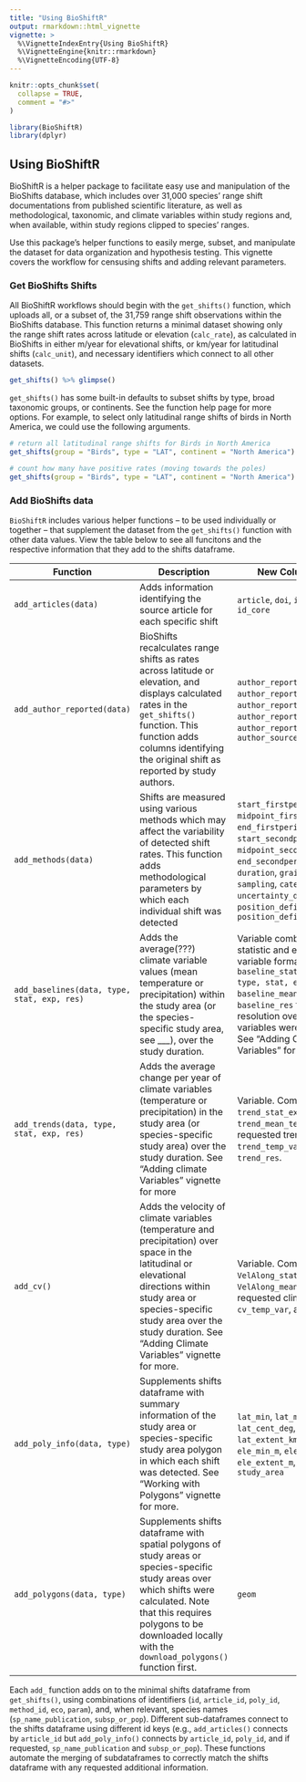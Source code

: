 ```yaml
---
title: "Using BioShiftR"
output: rmarkdown::html_vignette
vignette: >
  %\VignetteIndexEntry{Using BioShiftR}
  %\VignetteEngine{knitr::rmarkdown}
  %\VignetteEncoding{UTF-8}
---
```


```r
knitr::opts_chunk$set(
  collapse = TRUE,
  comment = "#>"
)
```

```r
library(BioShiftR)
library(dplyr)
```


## Using BioShiftR

BioShiftR is a helper package to facilitate easy use and manipulation of the BioShifts database, which includes over 31,000 species' range shift documentations from published scientific literature, as well as methodological, taxonomic, and climate variables within study regions and, when available, within study regions clipped to species' ranges. 

Use this package's helper functions to easily merge, subset, and manipulate the dataset for data organization and hypothesis testing. This vignette covers the workflow for censusing shifts and adding relevant parameters. 

### Get BioShifts Shifts

All BioShiftR workflows should begin with the `get_shifts()` function, which uploads all, or a subset of, the 31,759 range shift observations within the BioShifts database. This function returns a minimal dataset showing only the range shift rates across latitude or elevation (`calc_rate`), as calculated in BioShifts in either m/year for elevational shifts, or km/year for latitudinal shifts (`calc_unit`), and necessary identifiers which connect to all other datasets. 

```r
get_shifts() %>% glimpse()
```

`get_shifts()` has some built-in defaults to subset shifts by type, broad taxonomic groups, or continents. See the function help page for more options. For example, to select only latitudinal range shifts of birds in North America, we could use the following arguments. 

```r
# return all latitudinal range shifts for Birds in North America
get_shifts(group = "Birds", type = "LAT", continent = "North America") %>% glimpse()

# count how many have positive rates (moving towards the poles)
get_shifts(group = "Birds", type = "LAT", continent = "North America") %>% count(calc_rate > 0)

```

### Add BioShifts data

`BioShiftR` includes various helper functions -- to be used individually or together -- that supplement the dataset from the `get_shifts()` function with other data values. View the table below to see all funcitons and the respective information that they add to the shifts dataframe. 


| Function            | Description                           | New Column Names |
|---------------------|---------------------------------------|------------------|
| `add_articles(data)`    | Adds information identifying the source article for each specific shift        |  `article`, `doi`, `id_bioshifts_v1`, `id_core` |
| `add_author_reported(data)`   | BioShifts recalculates range shifts as rates across latitude or elevation, and displays calculated rates in the `get_shifts()` function. This function adds columns identifying the original shift as reported by study authors. | `author_reported`, `author_reported_unit`, `author_reported_sig`, `author_reported_magnitude`, `author_reported_angle`, `author_source` |
| `add_methods(data)`  | Shifts are measured using various methods which may affect the variability of detected shift rates. This function adds methodological parameters by which each individual shift was detected | `start_firstperiod`, `midpoint_firstperiod`, `end_firstperiod`, `start_secondperiod`, `midpoint_secondperiod`, `end_secondperiod`, `n_periods`, `duration`, `grain_size`, `sampling`, `category`, `obs_type`, `uncertainty_distribution`, `position_definition`, `position_definition_category` |
| `add_baselines(data, type, stat, exp, res)`    | Adds the average(???) climate variable values (mean temperature or precipitation) within the study area (or the species-specific study area, see ___), over the study duration. | Variable combinations of statistic and exposure variable formatted as `baseline_stat_exposure(data, type, stat, exp, res)` (e.g., `baseline_mean_temp()`). Also `baseline_res` for the spatial resolution over which variables were calculated. See "Adding Climate Variables" for details.|
| `add_trends(data, type, stat, exp, res)` | Adds the average change per year of climate variables (temperature or precipitation) in the study area (or species-specific study area) over the study duration. See "Adding climate Variables" vignette for more | Variable. Combinations of `trend_stat_exposure` (e.g., `trend_mean_temp`) for all requested trends, `trend_temp_var`, and `trend_res`. |
| `add_cv()` | Adds the velocity of climate variables (temperature and precipitation) over space in the latitudinal or elevational directions within study area or species-specific study area over the study duration. See "Adding Climate Variables" vignette for more. | Variable. Combinations of `VelAlong_stat_exposure` (e.g., `VelAlong_mean_temp`) for all requested climate velocities, `cv_temp_var`, and `cv_res`. |
| `add_poly_info(data, type)` | Supplements shifts dataframe with summary information of the study area or species-specific study area polygon in which each shift was detected. See "Working with Polygons" vignette for more. | `lat_min`, `lat_max`, `lat_cent_deg`, `lon_cent_deg`, `lat_extent_km`, `ele_mean_m`, `ele_min_m`, `ele_max_m`, `ele_extent_m`, `area_km2`, `study_area` |
| `add_polygons(data, type)` | Supplements shifts dataframe with spatial polygons of study areas or species-specific study areas over which shifts were calculated. Note that this requires polygons to be downloaded locally with the `download_polygons()` function first. | `geom` |

Each `add_` function adds on to the minimal shifts dataframe from `get_shifts()`, using combinations of identifiers (`id`, `article_id`, `poly_id`, `method_id`, `eco`, `param`), and, when relevant, species names (`sp_name_publication`, `subsp_or_pop`). Different sub-dataframes connect to the shifts dataframe using different id keys (e.g., `add_articles()` connects by `article_id` but `add_poly_info()` connects by `article_id`, `poly_id`, and if requested, `sp_name_publication` and `subsp_or_pop`). These functions automate the merging of subdataframes to correctly match the shifts dataframe with any requested additional information. 







